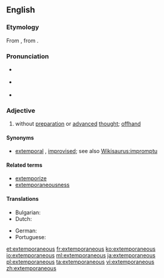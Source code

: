 ==English==

===Etymology===
From {{etyl|LL.|en}} {{m|la|extemporāneus}}, from {{etyl|la|en}} {{term|ex tempore|lang=la}}.

===Pronunciation===
* {{a|Canada}} {{IPA|/əksˌtɛmpɚˈeɪniəs/|lang=en}}
* {{a|UK}} {{IPA|/ɛksˌtɛm.pɜː(ɹ)ˈeɪn.i.əs/|lang=en}}
* {{rhymes|eɪniəs|lang=en}}

===Adjective===
{{en-adj}}

# without [[preparation]] or [[advanced]] [[thought]]; [[offhand]]

====Synonyms====
* {{sense|without preparation}} [[extemporal]] {{qualifier|archaic}}, [[improvised]]; see also [[Wikisaurus:impromptu]]

====Related terms====
* [[extemporize]]
* [[extemporaneousness]]

====Translations====
{{trans-top|without preparation}}
* Bulgarian: {{t+|bg|импровизиран|sc=Cyrl}}
* Dutch: {{t+|nl|onvoorbereid}}
{{trans-mid}}
* German: {{t|de|unvorbereitet}}
* Portuguese: {{t+|pt|extemporâneo}}
{{trans-bottom}}

[[et:extemporaneous]]
[[fr:extemporaneous]]
[[ko:extemporaneous]]
[[io:extemporaneous]]
[[ml:extemporaneous]]
[[ja:extemporaneous]]
[[pl:extemporaneous]]
[[ta:extemporaneous]]
[[vi:extemporaneous]]
[[zh:extemporaneous]]